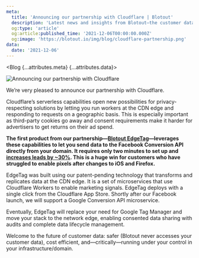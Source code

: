 ```yaml
---
meta:
  title: 'Announcing our partnership with Cloudflare | Blotout'
  description: 'Latest news and insights from Blotout—the customer data platform reimagined for the trusted enterprise.'
  og:type: 'article'
  og:article:published_time: '2021-12-06T00:00:00.000Z'
  og:image: 'https://blotout.io/img/blog/cloudflare-partnership.png'
data:
  date: '2021-12-06'
---
```



<Blog {...attributes.meta} {...attributes.data}>

<img src='/img/blog/cloudflare-partnership.png' alt='Announcing our partnership with Cloudflare' />

We’re very pleased to announce our partnership with Cloudflare.

Cloudflare’s serverless capabilities open new possibilities for privacy-respecting solutions by letting you run workers at the CDN edge and responding to requests on a geographic basis. This is especially important as third-party cookies go away and consent requirements make it harder for advertisers to get returns on their ad spend.

**The first product from our partnership—[Blotout EdgeTag](https://edgetag.io/facebook-conversion-api)—leverages these capabilities to let you send data to the Facebook Conversion API directly from your domain. It requires only two minutes to set up and [increases leads by ~30%](https://blotout.io/case-studies/edgetag-facebook-lux). This is a huge win for customers who have struggled to enable pixels after changes to iOS and Firefox.**

EdgeTag was built using our patent-pending technology that transforms and replicates data at the CDN edge. It is a set of microservices that use Cloudflare Workers to enable marketing signals. EdgeTag deploys with a single click from the Cloudflare App Store. Shortly after our Facebook launch, we will support a Google Conversion API microservice.

Eventually, EdgeTag will replace your need for Google Tag Manager and move your stack to the network edge, enabling consented data sharing with audits and complete data lifecycle management.

Welcome to the future of customer data: safer (Blotout never accesses your customer data), cost efficient, and—critically—running under your control in your infrastructure/domain.


</Blog>
